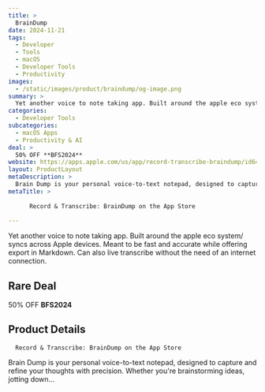 ```yaml
---
title: >
  BrainDump
date: 2024-11-21
tags:
  - Developer
  - Tools
  - macOS
  - Developer Tools
  - Productivity
images:
  - /static/images/product/braindump/og-image.png
summary: >
  Yet another voice to note taking app. Built around the apple eco system/ syncs across Apple devices. Meant to be fast and accurate while offering export in Markdown. Can also live transcribe without the need of an internet connection.
categories:
  - Developer Tools
subcategories:
  - macOS Apps
  - Productivity & AI
deal: >
  50% OFF **BFS2024**
website: https://apps.apple.com/us/app/record-transcribe-braindump/id6473446030
layout: ProductLayout
metaDescription: >
  Brain Dump is your personal voice-to-text notepad, designed to capture and refine your thoughts with precision. Whether you're brainstorming ideas, jotting down…
metaTitle: >
  
      ‎Record & Transcribe: BrainDump on the App Store
    
---
```

Yet another voice to note taking app. Built around the apple eco system/ syncs across Apple devices. Meant to be fast and accurate while offering export in Markdown. Can also live transcribe without the need of an internet connection.

## Rare Deal

50% OFF **BFS2024**

## Product Details

      ‎Record & Transcribe: BrainDump on the App Store
    

Brain Dump is your personal voice-to-text notepad, designed to capture and refine your thoughts with precision. Whether you're brainstorming ideas, jotting down…
